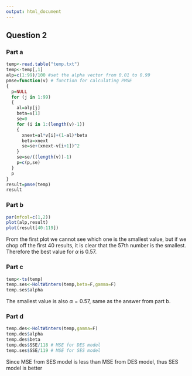 ```yaml
---
output: html_document
---
```

## Question 2
### Part a
```r
temp<-read.table("temp.txt")
temp<-temp[,1]
alp=c(1:99)/100 #set the alpha vector from 0.01 to 0.99
pmse=function(v) # function for calculating PMSE
{
  p=NULL
  for (j in 1:99)
  {
    al=alp[j]
    beta=v[1]
    se=0
    for (i in 1:(length(v)-1))
    {
      xnext=al*v[i]+(1-al)*beta
      beta=xnext
      se=se+(xnext-v[i+1])^2
    }
    se=se/((length(v))-1)
    p=c(p,se)
  }
  p
}
result=pmse(temp)
result
```


### Part b
```r
par(mfcol=c(1,2))
plot(alp,result)
plot(result[40:119])
```

From the first plot we cannot see which one is the smallest value, but if we chop off the first 40 results, it is clear that the 57th number is the smallest. Therefore the best value for $\alpha$ is 0.57.

### Part c
```r
temp<-ts(temp)
temp.ses<-HoltWinters(temp,beta=F,gamma=F)
temp.ses$alpha
```

The smallest value is also $\alpha = 0.57$, same as the answer from part b.

### Part d
```r
temp.des<-HoltWinters(temp,gamma=F)
temp.des$alpha
temp.des$beta
temp.des$SSE/118 # MSE for DES model
temp.ses$SSE/119 # MSE for SES model
```

Since MSE from SES model is less than MSE from DES model, thus SES model is better
